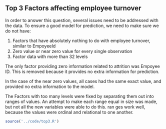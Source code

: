 ## Top 3 Factors affecting employee turnover

In order to answer this question, several issues need to be addressed with the data.  To ensure a good model for prediction, we need to make sure we do not have:

1. Factors that have absolutely nothing to do with employee turnover, similar to EmpoyeeId
1. Zero value or near zero value for every single observation
1. Factor data with more than 32 levels

The only factor providing zero information related to attrition was Empoyee ID.  This is removed because it provides no extra information for prediction.

In the case of the near zero values, all cases had the same exact value, and provided no extra information to the model.

The Factors with too many levels were fixed by separating them out into ranges of values.  An attempt to make each range equal in size was made, but not all the new variables were able to do this.  ran ges work well, because the values were ordinal and relational to one another.

```r
source('../code/top3.R')
```